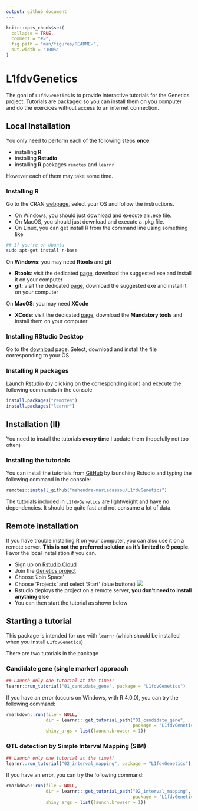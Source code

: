 ```yaml
---
output: github_document
---
```


<!-- README.md is generated from README.Rmd. Please edit that file -->

```r
knitr::opts_chunk$set(
  collapse = TRUE,
  comment = "#>",
  fig.path = "man/figures/README-",
  out.width = "100%"
)
```

# L1fdvGenetics

<!-- badges: start -->
<!-- badges: end -->

The goal of `L1fdvGenetics` is to provide interactive tutorials for the Genetics project. Tutorials are packaged so you can install them on you computer and do the exercices without access to an internet connection. 

## Local Installation

You only need to perform each of the following steps **once**:

- installing **R** 
- installing **Rstudio**
- installing **R** packages `remotes` and `learnr`

However each of them may take some time. 

### Installing R

Go to the CRAN [webpage](https://cran.r-project.org/), select your OS and follow the instructions. 

- On Windows, you should just download and execute an .exe file. 
- On MacOS, you should just download and execute a .pkg file. 
- On Linux, you can get install R from the command line using something like

```bash
## If you're on Ubuntu
sudo apt-get install r-base
```

On **Windows**: you may need **Rtools** and **git** 

- **Rtools**: visit the dedicated [page](https://cran.r-project.org/bin/windows/Rtools/), download the suggested exe and install it on your computer
- **git**: visit the dedicated [page](https://git-scm.com/download/win), download the suggested exe and install it on your computer


On **MacOS**: you may need **XCode** 

- **XCode**: visit the dedicated [page](https://mac.r-project.org/tools/), download the **Mandatory tools** and install them on your computer

### Installing RStudio Desktop

Go to the [download](https://rstudio.com/products/rstudio/download/#download) page. Select, download and install the file corresponding to your OS. 

### Installing R packages

Launch Rstudio (by clicking on the corresponding icon) and execute the following commands in the console
```r
install.packages("remotes") 
install.packages("learnr") 
```

## Installation (II)

You need to install the tutorials **every time** I update them (hopefully not too often)

### Installing the tutorials

You can install the tutorials from [GitHub](https://github.com/) by launching Rstudio and typing the following command in the console:

```r
remotes::install_github("mahendra-mariadassou/L1fdvGenetics")
```

The tutorials included in `L1fdvGenetics` are lightweight and have no dependencies. It should be quite fast and not consume a lot of data. 

## Remote installation 

If you have trouble installing R on your computer, you can also use it on a remote server. **This is not the preferred solution as it's limited to 9 people**. Favor the local installation if you can. 

- Sign up on [Rstudio Cloud](https://rstudio.cloud/)
- Join the [Genetics project](https://rstudio.cloud/spaces/71850/join?access_code=Ojh4cBY8MsdNd44weVIZ6u5txVALu8l8wLriT99k)
- Choose 'Join Space'
- Choose 'Projects' and select 'Start' (blue buttons)
![](inst/images/login_screen.png)
- Rstudio deploys the project on a remote server, **you don't need to install anything else**
- You can then start the tutorial as shown below

## Starting a tutorial

This package is intended for use with `learnr` (which should be installed when you install `L1fdvGenetics`)

There are two tutorials in the package

### Candidate gene (single marker) approach

```r
## Launch only one tutorial at the time!!
learnr::run_tutorial("01_candidate_gene", package = "L1fdvGenetics")
```

If you have an error (occurs on Windows, with R 4.0.0), you can try the following command:
```r
rmarkdown::run(file = NULL, 
               dir = learnr:::get_tutorial_path("01_candidate_gene",  
                                                package = "L1fdvGenetics"), 
               shiny_args = list(launch.browser = 1))
```

### QTL detection by Simple Interval Mapping (SIM)

```r
## Launch only one tutorial at the time!!
learnr::run_tutorial("02_interval_mapping", package = "L1fdvGenetics")
```

If you have an error, you can try the following command:

```r
rmarkdown::run(file = NULL, 
               dir = learnr:::get_tutorial_path("02_interval_mapping",  
                                                package = "L1fdvGenetics"), 
               shiny_args = list(launch.browser = 1))
```
